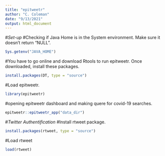 ```yaml
---
title: "epitweetr"
author: "C. Coleman"
date: "9/13/2021"
output: html_document
---
```


#*Set-up*
#Checking if Java Home is in the System environment. Make sure it doesn't return "NULL".
```r
Sys.getenv("JAVA_HOME")
```

#You have to go online and download Rtools to run epitweetr. Once downloaded, install these packages.
```r
install.packages(DT, type = "source")
```

#Load epitweetr.
```r
library(epitweetr)
```

#opening epitweetr dashboard and making quere for covid-19 searches.
```r
epitweetr::epitweetr_app("data_dir")
```
#*Twitter Authentification*
#Install rtweet package. 
```r
install.packages(rtweet, type = "source")
```
#Load rtweet
```r
load(rtweet)
```












